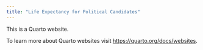 ```yaml
---
title: "Life Expectancy for Political Candidates"
---
```


This is a Quarto website.

To learn more about Quarto websites visit <https://quarto.org/docs/websites>.
